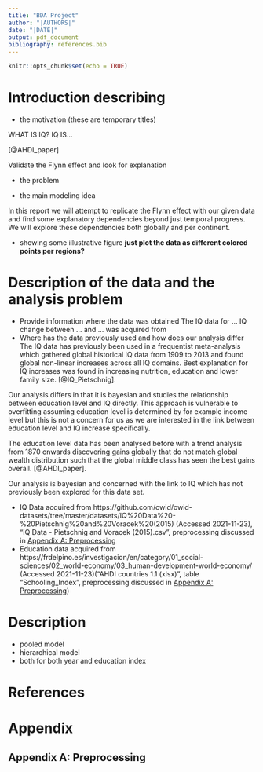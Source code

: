 ```yaml
---
title: "BDA Project"
author: "|AUTHORS|"
date: "|DATE|"
output: pdf_document
bibliography: references.bib
---
```


```r
knitr::opts_chunk$set(echo = TRUE)
```

# Introduction describing
+ the motivation (these are temporary titles)

WHAT IS IQ? IQ IS... 


[@AHDI_paper]

Validate the Flynn effect and look for explanation

+ the problem

+ the main modeling idea

In this report we will attempt to replicate the Flynn effect with our given data and find
some explanatory dependencies beyond just temporal progress. We will explore these dependencies
both globally and per continent.

+ showing some illustrative figure
**just plot the data as different colored points per regions?**

# Description of the data and the analysis problem
+ Provide information where the data was obtained
The IQ data for ... IQ change between ... and ... was acquired from 
+ Where has the data previously used and how does our analysis differ
The IQ data has previously been used in a frequentist meta-analysis which gathered global historical IQ data from 1909 to 2013 and found global non-linear increases across all IQ domains. Best explanation for IQ increases was found in increasing nutrition, education and lower family size. [@IQ_Pietschnig].

Our analysis differs in that it is bayesian and studies the relationship between education level and IQ directly. This approach is vulnerable to overfitting assuming education level is determined by for example income level but this is not a concern for us as we are interested in the link between education level and IQ increase specifically.

The education level data has been analysed before with a trend analysis from 1870 onwards discovering gains globally that do not match global wealth distribution such that the global middle class has seen the best gains overall. [@AHDI_paper].

Our analysis is bayesian and concerned with the link to IQ which has not previously been explored for this data set.

+ IQ Data acquired from https://github.com/owid/owid-datasets/tree/master/datasets/IQ%20Data%20-%20Pietschnig%20and%20Voracek%20(2015) (Accessed 2021-11-23), "IQ Data - Pietschnig and Voracek (2015).csv", preprocessing discussed in [Appendix A: Preprocessing]
+ Education data acquired from https://frdelpino.es/investigacion/en/category/01_social-sciences/02_world-economy/03_human-development-world-economy/ (Accessed 2021-11-23)("AHDI countries 1.1 (xlsx)", table "Schooling_Index", preprocessing discussed in [Appendix A: Preprocessing])


# Description
+ pooled model
+ hierarchical model
+ both for both year and education index


# References
<div id="refs"></div>

# Appendix
## Appendix A: Preprocessing

